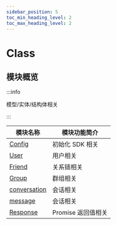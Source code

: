 ```yaml
---
sidebar_position: 5
toc_min_heading_level: 2
toc_max_heading_level: 2
---
```


# Class

## 模块概览

:::info

模型/实体/结构体相关

:::

| 模块名称                                   | 模块功能简介       |
| ------------------------------------------ | ------------------ |
| [Config](docs/sdks/class/init/config.mdx)  | 初始化 SDK 相关    |
| [User](docs/sdks/class/user/index.mdx)     | 用户相关           |
| [Friend](docs/sdks/class/friend/index.mdx) | 关系链相关         |
| [Group](docs/sdks/class/group/index.mdx) | 群组相关         |
| [conversation](docs/sdks/class/conversation/index.mdx) | 会话相关         |
| [message](docs/sdks/class/message/index.mdx) | 会话相关         |
| [Response](docs/sdks/class/response.mdx)   | Promise 返回值相关 |
